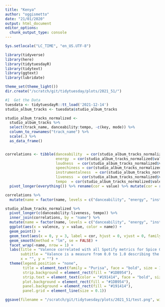 ```yaml
---
title: "Kenya"
author: "oggismetto"
date: "21/01/2020"
output: html_document
editor_options: 
  chunk_output_type: console
---
```


```r

Sys.setlocale("LC_TIME", "en_US.UTF-8")

library(tidyverse)
library(here)
library(tidytuesdayR)
library(tidytext)
library(ggtext)
library(lubridate)

theme_set(theme_light())
dir.create("/scratch/git/tidytuesday/plots/2021_51/")

#1  Get the Data
tuesdata <- tidytuesdayR::tt_load('2021-12-14')
studio_album_tracks <- tuesdata$studio_album_tracks

```

```r


  
studio_album_tracks_normalized <- 
  studio_album_tracks %>%
  select(track_name, danceability:tempo, -c(key, mode)) %>%
  column_to_rownames("track_name") %>%
  scale(.) %>%
  as_data_frame()


correlations <- tibble(danceability  = cor(studio_album_tracks_normalized$valence, studio_album_tracks_normalized$danceability),
                       energy  = cor(studio_album_tracks_normalized$valence, studio_album_tracks_normalized$energy),
                       loudness  = cor(studio_album_tracks_normalized$valence, studio_album_tracks_normalized$loudness),
                       speechiness = cor(studio_album_tracks_normalized$valence, studio_album_tracks_normalized$speechiness),
                       instrumentalness  = cor(studio_album_tracks_normalized$valence, studio_album_tracks_normalized$instrumentalness),
                       liveness  = cor(studio_album_tracks_normalized$valence, studio_album_tracks_normalized$liveness),
                       tempo  = cor(studio_album_tracks_normalized$valence, studio_album_tracks_normalized$tempo)) %>%
  pivot_longer(everything()) %>% rename(cor = value) %>% mutate(cor = round(cor, 2))

correlations %>% 
  mutate(name = factor(name, levels = c("danceability", "energy", "instrumentalness", "speechiness", "loudness", "tempo", "liveness")))

studio_album_tracks_normalized %>%
  pivot_longer(c(danceability:liveness, tempo)) %>%
  inner_join(correlations, by = "name") %>%
  mutate(name = factor(name, levels = c("danceability", "energy", "instrumentalness", "speechiness", "loudness", "tempo", "liveness"))) %>%
  ggplot(aes(x = valence, y = value, color = name)) +
  geom_point() +
  geom_text(aes(x = 0, y = 3, label = cor, hjust = 0, vjust = 0, family = "Purisa"),size = 5) +
  geom_smooth(method = "lm", se = FALSE) +
  facet_wrap(~name, nrow = 1) +
  labs(title = "Valence correlated with all Spotify metrics for Spice Girls tracks",
       subtitle = "Valence is a measure from 0.0 to 1.0 describing the musical positiveness conveyed by a track",
       x = "", y = "") +
  theme(legend.position = "none",
        title = element_text(family = "Purisa", face = "bold", size = 18),
        strip.background = element_rect(fill = "#1DB954"),
        strip.text = element_text(color = "#191414", face = "bold", size = 15, family = "Purisa"),
        plot.background = element_rect(fill = "#1DB954"),
        panel.background = element_rect(fill = "#191414"),
        panel.grid = element_line(size = 0.1))

ggsave(filename = "/scratch/git/tidytuesday/plots/2021_51/test.png", width = 40, height = 10, dpi = 300, units = "cm")

```

